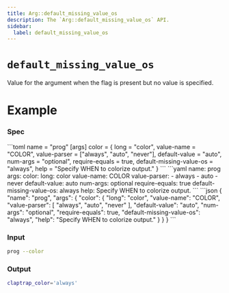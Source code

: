```yaml
---
title: Arg::default_missing_value_os
description: The `Arg::default_missing_value_os` API.
sidebar:
  label: default_missing_value_os
---
```



# `default_missing_value_os` <LinkButton href="https://docs.rs/clap/latest/clap/struct.Arg.html#method.default_missing_value_os" icon="open-book" variant="minimal"></LinkButton>

<Badge text="since 0.1.0" size="small" />

Value for the argument when the flag is present but no value is specified.

# Example

### Spec

<Tabs syncKey="format">
  <TabItem label="TOML">
```toml
name = "prog"
[args]
color = { long = "color", value-name = "COLOR", value-parser = ["always", "auto", "never"], default-value = "auto", num-args = "optional", require-equals = true, default-missing-value-os = "always", help = "Specify WHEN to colorize output." }
```
  </TabItem>
  <TabItem label="YAML">
```yaml
name: prog
args:
  color:
    long: color
    value-name: COLOR
    value-parser:
    - always
    - auto
    - never
    default-value: auto
    num-args: optional
    require-equals: true
    default-missing-value-os: always
    help: Specify WHEN to colorize output.
```
  </TabItem>
  <TabItem label="JSON">
```json
{
  "name": "prog",
  "args": {
    "color": {
      "long": "color",
      "value-name": "COLOR",
      "value-parser": [
        "always",
        "auto",
        "never"
      ],
      "default-value": "auto",
      "num-args": "optional",
      "require-equals": true,
      "default-missing-value-os": "always",
      "help": "Specify WHEN to colorize output."
    }
  }
}
```
  </TabItem>
</Tabs>

### Input

```bash
prog --color
```

### Output

```bash
claptrap_color='always'
```
